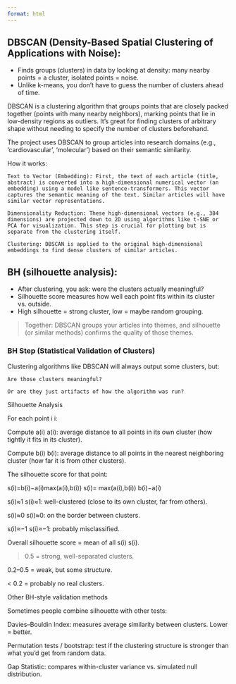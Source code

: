 ```yaml
---
format: html
---
```


## DBSCAN (Density-Based Spatial Clustering of Applications with Noise):

- Finds groups (clusters) in data by looking at density: many nearby points = a cluster, isolated points = noise.
- Unlike k-means, you don’t have to guess the number of clusters ahead of time.

DBSCAN is a clustering algorithm that groups points that are closely packed together (points with many nearby neighbors), marking points that lie in low-density regions as outliers. It's great for finding clusters of arbitrary shape without needing to specify the number of clusters beforehand.

The project uses DBSCAN to group articles into research domains (e.g., 'cardiovascular', 'molecular') based on their semantic similarity.

How it works:

    Text to Vector (Embedding): First, the text of each article (title, abstract) is converted into a high-dimensional numerical vector (an embedding) using a model like sentence-transformers. This vector captures the semantic meaning of the text. Similar articles will have similar vector representations.

    Dimensionality Reduction: These high-dimensional vectors (e.g., 384 dimensions) are projected down to 2D using algorithms like t-SNE or PCA for visualization. This step is crucial for plotting but is separate from the clustering itself.

    Clustering: DBSCAN is applied to the original high-dimensional embeddings to find dense clusters of similar articles.

## BH (silhouette analysis):

- After clustering, you ask: were the clusters actually meaningful?
- Silhouette score measures how well each point fits within its cluster vs. outside.
- High silhouette = strong cluster, low = maybe random grouping.

> Together: DBSCAN groups your articles into themes, and silhouette (or similar methods) confirms the quality of those themes.


### BH Step (Statistical Validation of Clusters)

Clustering algorithms like DBSCAN will always output some clusters, but:

    Are those clusters meaningful?

    Or are they just artifacts of how the algorithm was run?

Silhouette Analysis

For each point 
i
i:

Compute 
a(i)
a(i): average distance to all points in its own cluster (how tightly it fits in its cluster).

Compute 
b(i)
b(i): average distance to all points in the nearest neighboring cluster (how far it is from other clusters).

The silhouette score for that point:

s(i)=b(i)−a(i)max⁡(a(i),b(i))
s(i)=
max(a(i),b(i))
b(i)−a(i)
	​


s(i)≈1
s(i)≈1: well-clustered (close to its own cluster, far from others).

s(i)≈0
s(i)≈0: on the border between clusters.

s(i)≈−1
s(i)≈−1: probably misclassified.

Overall silhouette score = mean of all 
s(i)
s(i).

> 0.5 = strong, well-separated clusters.

0.2–0.5 = weak, but some structure.

< 0.2 = probably no real clusters.

Other BH-style validation methods

Sometimes people combine silhouette with other tests:

Davies–Bouldin Index: measures average similarity between clusters. Lower = better.

Permutation tests / bootstrap: test if the clustering structure is stronger than what you’d get from random data.

Gap Statistic: compares within-cluster variance vs. simulated null distribution.